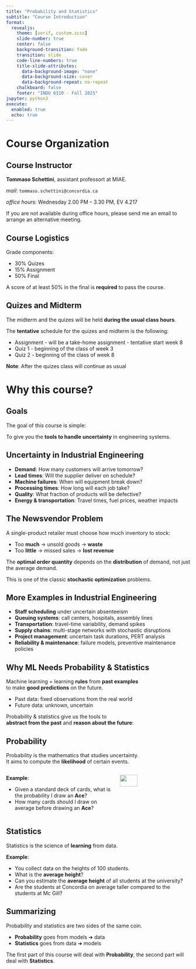 ```yaml
---
title: "Probability and Statistics"
subtitle: "Course Introduction"
format:
  revealjs:
    theme: [serif, custom.scss]
    slide-number: true
    center: false
    background-transition: fade
    transition: slide
    code-line-numbers: true
    title-slide-attributes:
      data-background-image: "none"
      data-background-size: cover
      data-background-repeat: no-repeat
    chalkboard: false 
    footer: "INDU 6310 - Fall 2025"
jupyter: python3
execute:
  enabled: true
  echo: true
---
```


# Course Organization

## Course Instructor

**Tommaso Schettini**, assistant professort at MIAE.

*mail*: `tommaso.schettini@concordia.ca`

*office hours*: Wednesday 2.00 PM -- 3.30 PM, EV 4.217

::: {.infobox}
If you are not available during office hours, please send me an email to arrange an alternative meeting.
:::

## Course Logistics

Grade components:

  - 30% Quizes
  - 15% Assignment
  - 50% Final

::: {.infobox}
A score of at least 50% in the final is **required** to pass the course.
:::

## Quizes and Midterm {.smaller}

The midterm and the quizes will be held **during the usual class hours**.

The **tentative** schedule for the quizes and midterm is the following:

- Assignment - will be a take-home assignment - tentative start week 8
- Quiz 1 - beginning of the class of week 3
- Quiz 2 - beginning of the class of week 8

::: {.infobox}
**Note**: After the quizes class will continue as usual
:::

# Why this course?

## Goals

The goal of this course is simple:

::: {.infobox}
To give you the **tools to handle uncertainty** in engineering systems.
:::

## Uncertainty in Industrial Engineering {.smaller}

::: {.incremental}
* **Demand**: How many customers will arrive tomorrow?
* **Lead times**: Will the supplier deliver on schedule?
* **Machine failures**: When will equipment break down?
* **Processing times**: How long will each job take?
* **Quality**: What fraction of products will be defective?
* **Energy & transportation**: Travel times, fuel prices, weather impacts
:::

## The Newsvendor Problem {.smaller}

A single-product retailer must choose how much inventory to stock:

* Too **much** → unsold goods → **waste**
* Too **little** → missed sales → **lost revenue**

::: {.infobox}
The **optimal order quantity** depends on the **distribution** of demand,
not just the average demand.
:::

This is one of the classic **stochastic optimization** problems.

## More Examples in Industrial Engineering {.smaller}

::: {.incremental}
* **Staff scheduling** under uncertain absenteeism
* **Queuing systems**: call centers, hospitals, assembly lines
* **Transportation**: travel-time variability, demand spikes
* **Supply chains**: multi-stage networks with stochastic disruptions
* **Project management**: uncertain task durations, PERT analysis
* **Reliability & maintenance**: failure models, preventive maintenance policies
:::

## Why ML Needs Probability & Statistics

Machine learning = learning **rules** from **past examples**  
to make **good predictions** on the future.

- Past data: fixed observations from the real world  
- Future data: unknown, uncertain  

Probability & statistics give us the tools to  
**abstract from the past** and **reason about the future**:

## Probability {.smaller}

Probability is the mathematics that studies uncertainty.  
It aims to compute the **likelihood** of certain events.

:::{.columns .align-middle}
::: {.column width="60%"}

::: {.infobox}
**Example**:

- Given a standard deck of cards, what is the probability I draw an **Ace**?
- How many cards should I draw on average before drawing an **Ace**?
:::
:::

::: {.column width="40%"}
![](figures/ace-of-spades.png){width=50% .center}
:::
:::

## Statistics {.smaller}

Statistics is the science of **learning** from data.

::: {.infobox}
**Example**:

- You collect data on the heights of 100 students.
- What is the **average height**?
- Can you estimate the **average height** of all students at the university?
- Are the students at Concordia on average taller compared to the students at Mc Gill?
:::

## Summarizing

Probability and statistics are two sides of the same coin.

- **Probability** goes from models ➜ data
- **Statistics** goes from data ➜ models

The first part of this course will deal with **Probability**, the second part will deal with **Statistics**.
